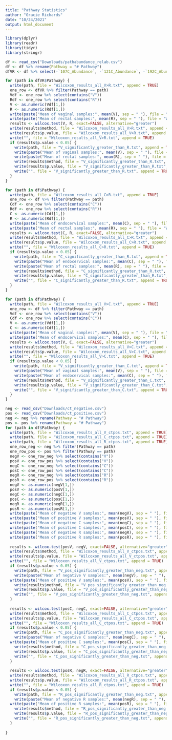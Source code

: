 ```yaml
---
title: "Pathway Statistics"
author: "Gracie Richards"
date: "10/24/2021"
output: html_document
---
```


```r
library(dplyr)
library(readr)
library(tidyr)
library(stringr)
```

```r
df <- read_csv("Downloads/pathabundance_relab.csv")
df <- df %>% rename(Pathway = "# Pathway")
dfVR <- df %>% select(-`107C_Abundance`, -`121C_Abundance`, -`192C_Abundance`, -`30C_Abundance`, -`319C_Abundance`, -`35C_Abundance`, -`362C_Abundance`, -`57C_Abundance`, -`72C_Abundance`, -`98C_Abundance`)
```

```r
for (path in dfVR$Pathway) {
  write(path, file = "Wilcoxon_results_all_V>R.txt", append = TRUE)
  one_row <- dfVR %>% filter(Pathway == path)
  Vdf <- one_row %>% select(contains("V"))
  Rdf <- one_row %>% select(contains("R"))
  V <- as.numeric(Vdf[1,])
  R <- as.numeric(Rdf[1,])
  write(paste("Mean of vaginal samples:", mean(V), sep = " "), file = "Wilcoxon_results_all_V>R.txt", append = TRUE)
  write(paste("Mean of rectal samples:", mean(R), sep = " "), file = "Wilcoxon_results_all_V>R.txt", append = TRUE)
  results <- wilcox.test(V, R, exact=FALSE, alternative="greater")
  write(results$method, file = "Wilcoxon_results_all_V>R.txt", append = TRUE)
  write(results$p.value, file = "Wilcoxon_results_all_V>R.txt", append = TRUE)
  write("", file = "Wilcoxon_results_all_V>R.txt", append = TRUE)
  if (results$p.value < 0.05) {
    write(path, file = "V_significantly_greater_than_R.txt", append = TRUE)
    write(paste("Mean of vaginal samples:", mean(V), sep = " "), file = "V_significantly_greater_than_R.txt", append = TRUE)
    write(paste("Mean of rectal samples:", mean(R), sep = " "), file = "V_significantly_greater_than_R.txt", append = TRUE)
    write(results$method, file = "V_significantly_greater_than_R.txt", append = TRUE)
    write(results$p.value, file = "V_significantly_greater_than_R.txt", append = TRUE)
    write("", file = "V_significantly_greater_than_R.txt", append = TRUE)
  }
}
```

```r
for (path in df$Pathway) {
  write(path, file = "Wilcoxon_results_all_C>R.txt", append = TRUE)
  one_row <- df %>% filter(Pathway == path)
  Cdf <- one_row %>% select(contains("C"))
  Rdf <- one_row %>% select(contains("R"))
  C <- as.numeric(Cdf[1,])
  R <- as.numeric(Rdf[1,])
  write(paste("Mean of endocervical samples:", mean(C), sep = " "), file = "Wilcoxon_results_all_C>R.txt", append = TRUE)
  write(paste("Mean of rectal samples:", mean(R), sep = " "), file = "Wilcoxon_results_all_C>R.txt", append = TRUE)
  results <- wilcox.test(C, R, exact=FALSE, alternative="greater")
  write(results$method, file = "Wilcoxon_results_all_C>R.txt", append = TRUE)
  write(results$p.value, file = "Wilcoxon_results_all_C>R.txt", append = TRUE)
  write("", file = "Wilcoxon_results_all_C>R.txt", append = TRUE)
  if (results$p.value < 0.05) {
    write(path, file = "C_significantly_greater_than_R.txt", append = TRUE)
    write(paste("Mean of endocervical samples:", mean(C), sep = " "), file = "C_significantly_greater_than_R.txt", append = TRUE)
    write(paste("Mean of rectal samples:", mean(R), sep = " "), file = "C_significantly_greater_than_R.txt", append = TRUE)
    write(results$method, file = "C_significantly_greater_than_R.txt", append = TRUE)
    write(results$p.value, file = "C_significantly_greater_than_R.txt", append = TRUE)
    write("", file = "C_significantly_greater_than_R.txt", append = TRUE)
  }
}
```

```r
for (path in df$Pathway) {
  write(path, file = "Wilcoxon_results_all_V>C.txt", append = TRUE)
  one_row <- df %>% filter(Pathway == path)
  Vdf <- one_row %>% select(contains("V"))
  Cdf <- one_row %>% select(contains("C"))
  V <- as.numeric(Vdf[1,])
  C <- as.numeric(Cdf[1,])
  write(paste("Mean of vaginal samples:", mean(V), sep = " "), file = "Wilcoxon_results_all_V>C.txt", append = TRUE)
  write(paste("Mean of endocervical samples:", mean(C), sep = " "), file = "Wilcoxon_results_all_V>C.txt", append = TRUE)
  results <- wilcox.test(V, C, exact=FALSE, alternative="greater")
  write(results$method, file = "Wilcoxon_results_all_V>C.txt", append = TRUE)
  write(results$p.value, file = "Wilcoxon_results_all_V>C.txt", append = TRUE)
  write("", file = "Wilcoxon_results_all_V>C.txt", append = TRUE)
  if (results$p.value < 0.05) {
    write(path, file = "V_significantly_greater_than_C.txt", append = TRUE)
    write(paste("Mean of vaginal samples:", mean(V), sep = " "), file = "V_significantly_greater_than_C.txt", append = TRUE)
    write(paste("Mean of endocervical samples:", mean(C), sep = " "), file = "V_significantly_greater_than_C.txt", append = TRUE)
    write(results$method, file = "V_significantly_greater_than_C.txt", append = TRUE)
    write(results$p.value, file = "V_significantly_greater_than_C.txt", append = TRUE)
    write("", file = "V_significantly_greater_than_C.txt", append = TRUE)
  }
}
```

```r
neg <- read_csv("Downloads/ct_negative.csv")
pos <- read_csv("Downloads/ct_positive.csv")
neg <- neg %>% rename(Pathway = "# Pathway")
pos <- pos %>% rename(Pathway = "# Pathway")
for (path in df$Pathway) {
  write(path, file = "Wilcoxon_results_all_V_ctpos.txt", append = TRUE)
  write(path, file = "Wilcoxon_results_all_C_ctpos.txt", append = TRUE)
  write(path, file = "Wilcoxon_results_all_R_ctpos.txt", append = TRUE)
  one_row_neg <- neg %>% filter(Pathway == path)
  one_row_pos <- pos %>% filter(Pathway == path)
  negV <- one_row_neg %>% select(contains("V"))
  posV <- one_row_pos %>% select(contains("V"))
  negC <- one_row_neg %>% select(contains("C"))
  posC <- one_row_pos %>% select(contains("C"))
  negR <- one_row_neg %>% select(contains("R"))
  posR <- one_row_pos %>% select(contains("R"))
  negV <- as.numeric(negV[1,])
  posV <- as.numeric(posV[1,]) 
  negC <- as.numeric(negC[1,])
  posC <- as.numeric(posC[1,])
  negR <- as.numeric(negR[1,])
  posR <- as.numeric(posR[1,])
  write(paste("Mean of negative V samples:", mean(negV), sep = " "), file = "Wilcoxon_results_all_V_ctpos.txt", append = TRUE)
  write(paste("Mean of positive V samples:", mean(posV), sep = " "), file = "Wilcoxon_results_all_V_ctpos.txt", append = TRUE)
  write(paste("Mean of negative C samples:", mean(negC), sep = " "), file = "Wilcoxon_results_all_C_ctpos.txt", append = TRUE)
  write(paste("Mean of positive C samples:", mean(posC), sep = " "), file = "Wilcoxon_results_all_C_ctpos.txt", append = TRUE)
  write(paste("Mean of negative R samples:", mean(negR), sep = " "), file = "Wilcoxon_results_all_R_ctpos.txt", append = TRUE)
  write(paste("Mean of positive R samples:", mean(posR), sep = " "), file = "Wilcoxon_results_all_R_ctpos.txt", append = TRUE)
  
  results <- wilcox.test(posV, negV, exact=FALSE, alternative="greater")
  write(results$method, file = "Wilcoxon_results_all_V_ctpos.txt", append = TRUE)
  write(results$p.value, file = "Wilcoxon_results_all_V_ctpos.txt", append = TRUE)
  write("", file = "Wilcoxon_results_all_V_ctpos.txt", append = TRUE)
  if (results$p.value < 0.05) {
    write(path, file = "V_pos_significantly_greater_than_neg.txt", append = TRUE)
    write(paste("Mean of negative V samples:", mean(negV), sep = " "), file = "V_pos_significantly_greater_than_neg.txt", append = TRUE)
  write(paste("Mean of positive V samples:", mean(posV), sep = " "), file = "V_pos_significantly_greater_than_neg.txt", append = TRUE)
    write(results$method, file = "V_pos_significantly_greater_than_neg.txt", append = TRUE)
    write(results$p.value, file = "V_pos_significantly_greater_than_neg.txt", append = TRUE)
    write("", file = "V_pos_significantly_greater_than_neg.txt", append = TRUE)
  }
  
  results <- wilcox.test(posC, negC, exact=FALSE, alternative="greater")
  write(results$method, file = "Wilcoxon_results_all_C_ctpos.txt", append = TRUE)
  write(results$p.value, file = "Wilcoxon_results_all_C_ctpos.txt", append = TRUE)
  write("", file = "Wilcoxon_results_all_C_ctpos.txt", append = TRUE)
  if (results$p.value < 0.05) {
    write(path, file = "C_pos_significantly_greater_than_neg.txt", append = TRUE)
    write(paste("Mean of negative C samples:", mean(negC), sep = " "), file = "C_pos_significantly_greater_than_neg.txt", append = TRUE)
  write(paste("Mean of positive C samples:", mean(posC), sep = " "), file = "C_pos_significantly_greater_than_neg.txt", append = TRUE)
    write(results$method, file = "C_pos_significantly_greater_than_neg.txt", append = TRUE)
    write(results$p.value, file = "C_pos_significantly_greater_than_neg.txt", append = TRUE)
    write("", file = "C_pos_significantly_greater_than_neg.txt", append = TRUE)
  }
  
  results <- wilcox.test(posR, negR, exact=FALSE, alternative="greater")
  write(results$method, file = "Wilcoxon_results_all_R_ctpos.txt", append = TRUE)
  write(results$p.value, file = "Wilcoxon_results_all_R_ctpos.txt", append = TRUE)
  write("", file = "Wilcoxon_results_all_R_ctpos.txt", append = TRUE)
  if (results$p.value < 0.05) {
    write(path, file = "R_pos_significantly_greater_than_neg.txt", append = TRUE)
    write(paste("Mean of negative R samples:", mean(negR), sep = " "), file = "R_pos_significantly_greater_than_neg.txt", append = TRUE)
  write(paste("Mean of positive R samples:", mean(posR), sep = " "), file = "R_pos_significantly_greater_than_neg.txt", append = TRUE)
    write(results$method, file = "R_pos_significantly_greater_than_neg.txt", append = TRUE)
    write(results$p.value, file = "R_pos_significantly_greater_than_neg.txt", append = TRUE)
    write("", file = "R_pos_significantly_greater_than_neg.txt", append = TRUE)
  }
  
}
```